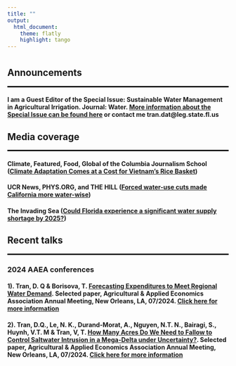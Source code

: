 ```yaml
---
title: ""
output: 
  html_document:
    theme: flatly
    highlight: tango
---
```


#
#
<link rel="stylesheet" href="style.css" type="text/css">


<!-- <style> -->
<!-- body { -->
<!-- text-align: justify} -->
<!-- </style> -->


## **Announcements**
<hr style="border:1px solid black"> <!-- add black line -->
#### I am a Guest Editor of the Special Issue: Sustainable Water Management in Agricultural Irrigation. Journal: Water. [More information about the Special Issue can be found here](https://www.mdpi.com/journal/water/special_issues/JD60IDD43H) or contact me tran.dat@leg.state.fl.us


## **Media coverage**
<hr style="border:1px solid black"> <!-- add black line -->

#### Climate, Featured, Food, Global of the Columbia Journalism School ([Climate Adaptation Comes at a Cost for Vietnam’s Rice Basket](https://columbianewsservice.com/2025/04/10/climate-adaptation-comes-at-a-cost-for-vietnams-rice-basket/?fbclid=IwY2xjawJkwPNleHRuA2FlbQIxMQABHjqq20pFlY4792lz8aOZD7Goj-WNNiuZ6KeRzGm1NoThgRllDuIkgROxkP1C_aem_VlWeEqsY5XEaziTkFsf2cg))

#### UCR News, PHYS.ORG, and THE HILL ([Forced water-use cuts made California more water-wise](https://thehill.com/policy/equilibrium-sustainability/3971061-forced-conservation-measures-made-californians-more-water-wise-study/))


#### The Invading Sea ([Could Florida experience a significant water supply shortage by 2025?](https://www.theinvadingsea.com/2024/09/10/florida-water-supply-shortage-2025-infrastructure-legislature-seminole-compact-taxwatch/))

<!-- #### Florida TaxWatch ([Florida’s Water Supply: Could Florida Experience a Significant Water Supply Shortage by 2025?](https://floridataxwatch.org/Research/Full-Library/florida-water-supply-shortage-2025)) -->

## **Recent talks**
<hr style="border:1px solid black"> <!-- add black line -->

### **2024 AAEA conferences**

#### 1). **Tran, D. Q** & Borisova, T. [Forecasting Expenditures to Meet Regional Water Demand](https://ageconsearch.umn.edu/record/343688/files/28291.pdf). Selected paper, Agricultural & Applied Economics Association Annual Meeting, New Orleans, LA, 07/2024. [Click here for more information](https://ageconsearch.umn.edu/record/343688/files/28291.pdf)

#### 2). **Tran, D.Q.**, Le, N. K., Durand-Morat, A., Nguyen, N.T. N., Bairagi, S., Huynh, V.T. M & Tran, V, T. [How Many Acres Do We Need to Fallow to Control Saltwater Intrusion in a Mega-Delta under Uncertainty?](https://ageconsearch.umn.edu/record/343689/files/28293.pdf). Selected paper, Agricultural & Applied Economics Association Annual Meeting, New Orleans, LA, 07/2024. [Click here for more information](https://ageconsearch.umn.edu/record/343689/files/28293.pdf)
